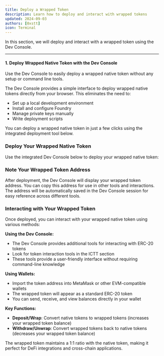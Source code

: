 ```yaml
---
title: Deploy a Wrapped Token
description: Learn how to deploy and interact with wrapped tokens
updated: 2024-09-03
authors: [0xstt]
icon: Terminal
---
```


In this section, we will deploy and interact with a wrapped token using the Dev Console.

---

<Steps>
<Step>

#### 1. Deploy Wrapped Native Token with the Dev Console
Use the Dev Console to easily deploy a wrapped native token without any setup or command line tools.

The Dev Console provides a simple interface to deploy wrapped native tokens directly from your browser. This eliminates the need to:
- Set up a local development environment
- Install and configure Foundry
- Manage private keys manually
- Write deployment scripts

You can deploy a wrapped native token in just a few clicks using the integrated deployment tool below.

</Step>
<Step>

### Deploy Your Wrapped Native Token

Use the integrated Dev Console below to deploy your wrapped native token:

<ToolboxMdxWrapper>
  <DeployWrappedNative />
</ToolboxMdxWrapper>

</Step>

<Step>

### Note Your Wrapped Token Address

After deployment, the Dev Console will display your wrapped token address. You can copy this address for use in other tools and interactions. The address will be automatically saved in the Dev Console session for easy reference across different tools.

</Step>

<Step>

### Interacting with Your Wrapped Token

Once deployed, you can interact with your wrapped native token using various methods:

**Using the Dev Console:**
- The Dev Console provides additional tools for interacting with ERC-20 tokens
- Look for token interaction tools in the ICTT section
- These tools provide a user-friendly interface without requiring command-line knowledge

**Using Wallets:**
- Import the token address into MetaMask or other EVM-compatible wallets
- The wrapped token will appear as a standard ERC-20 token
- You can send, receive, and view balances directly in your wallet

**Key Functions:**
- **Deposit/Wrap**: Convert native tokens to wrapped tokens (increases your wrapped token balance)
- **Withdraw/Unwrap**: Convert wrapped tokens back to native tokens (decreases your wrapped token balance)

The wrapped token maintains a 1:1 ratio with the native token, making it perfect for DeFi integrations and cross-chain applications.

</Step>

</Steps>

<Quiz quizId="202"/>